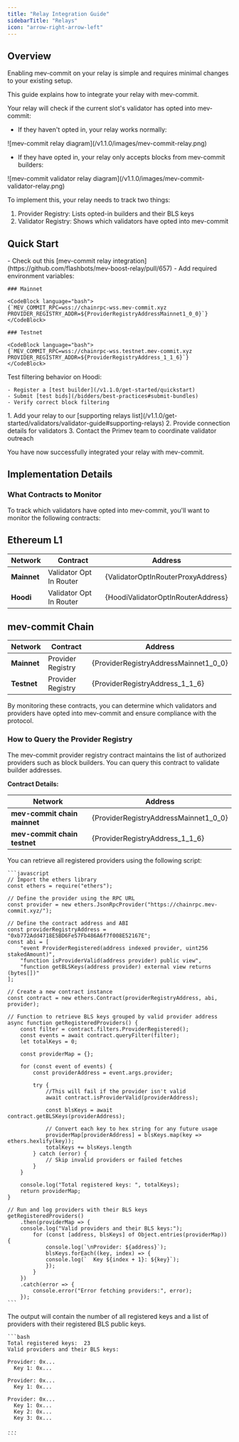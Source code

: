 ```yaml
---
title: "Relay Integration Guide"
sidebarTitle: "Relays"
icon: "arrow-right-arrow-left"
---
```



## Overview

<Note>
  Enabling mev-commit on your relay is simple and requires minimal changes to your existing setup.
</Note>

This guide explains how to integrate your relay with mev-commit.

Your relay will check if the current slot's validator has opted into mev-commit:

- If they haven't opted in, your relay works normally:

<Frame>
  ![mev-commit relay diagram](/v1.1.0/images/mev-commit-relay.png)
</Frame>

- If they have opted in, your relay only accepts blocks from mev-commit builders:

<Frame>
  ![mev-commit validator relay diagram](/v1.1.0/images/mev-commit-validator-relay.png)
</Frame>

To implement this, your relay needs to track two things:

1. Provider Registry: Lists opted-in builders and their BLS keys
2. Validator Registry: Shows which validators have opted into mev-commit

## Quick Start

<Steps>
  <Step title="View the Example Implementation">
    - Check out this [mev-commit relay integration](https://github.com/flashbots/mev-boost-relay/pull/657)
    - Add required environment variables:

    ### Mainnet

    <CodeBlock language="bash">
    {`MEV_COMMIT_RPC=wss://chainrpc-wss.mev-commit.xyz
    PROVIDER_REGISTRY_ADDR=${ProviderRegistryAddressMainnet1_0_0}`}
    </CodeBlock>

    ### Testnet

    <CodeBlock language="bash">
    {`MEV_COMMIT_RPC=wss://chainrpc-wss.testnet.mev-commit.xyz
    PROVIDER_REGISTRY_ADDR=${ProviderRegistryAddress_1_1_6}`}
    </CodeBlock>

  </Step>
  <Step title="Test and Deploy">
    Test filtering behavior on Hoodi:

    - Register a [test builder](/v1.1.0/get-started/quickstart)
    - Submit [test bids](/bidders/best-practices#submit-bundles)
    - Verify correct block filtering
  </Step>
  <Step title="Register Your Relay">
    1. Add your relay to our [supporting relays list](/v1.1.0/get-started/validators/validator-guide#supporting-relays)
    2. Provide connection details for validators
    3. Contact the Primev team to coordinate validator outreach
  </Step>
</Steps>

You have now successfully integrated your relay with mev-commit.

## Implementation Details

### What Contracts to Monitor

To track which validators have opted into mev-commit, you'll want to monitor the following contracts:

## Ethereum L1

| Network     | Contract                | Address                          |
| ----------- | ----------------------- | -------------------------------- |
| **Mainnet** | Validator Opt In Router | {ValidatorOptInRouterProxyAddress} |
| **Hoodi** | Validator Opt In Router | {HoodiValidatorOptInRouterAddress}      |

## mev-commit Chain

| Network     | Contract          | Address                             |
| ----------- | ----------------- | ----------------------------------- |
| **Mainnet** | Provider Registry | {ProviderRegistryAddressMainnet1_0_0} |
| **Testnet** | Provider Registry | {ProviderRegistryAddress_1_1_6}        |

By monitoring these contracts, you can determine which validators and providers have opted into mev-commit and ensure compliance with the protocol.

### How to Query the Provider Registry

The mev-commit provider registry contract maintains the list of authorized providers such as block builders. You can query this contract to validate builder addresses.

**Contract Details:**

| Network                      | Address                             |
| ---------------------------- | ----------------------------------- |
| **mev-commit chain mainnet** | {ProviderRegistryAddressMainnet1_0_0} |
| **mev-commit chain testnet** | {ProviderRegistryAddress_1_1_6}        |

<AccordionGroup>
  <Accordion title="How to query the registry for registered providers">
    You can retrieve all registered providers using the following script:

    ```javascript
    // Import the ethers library
    const ethers = require("ethers");
    
    // Define the provider using the RPC URL
    const provider = new ethers.JsonRpcProvider("https://chainrpc.mev-commit.xyz/");
    
    // Define the contract address and ABI
    const providerRegistryAddress = "0xb772Add4718E5BD6Fe57Fb486A6f7f008E52167E";
    const abi = [
        "event ProviderRegistered(address indexed provider, uint256 stakedAmount)",
        "function isProviderValid(address provider) public view",
        "function getBLSKeys(address provider) external view returns (bytes[])"
    ];
    
    // Create a new contract instance
    const contract = new ethers.Contract(providerRegistryAddress, abi, provider);
    
    // Function to retrieve BLS keys grouped by valid provider address
    async function getRegisteredProviders() {
        const filter = contract.filters.ProviderRegistered();
        const events = await contract.queryFilter(filter);
        let totalKeys = 0;
    
        const providerMap = {};
    
        for (const event of events) {
            const providerAddress = event.args.provider;
    
            try {
                //This will fail if the provider isn't valid
                await contract.isProviderValid(providerAddress);
    
                const blsKeys = await contract.getBLSKeys(providerAddress);
    
                // Convert each key to hex string for any future usage
                providerMap[providerAddress] = blsKeys.map(key => ethers.hexlify(key));
                totalKeys += blsKeys.length
            } catch (error) {
                // Skip invalid providers or failed fetches
            }
        }
    
        console.log("Total registered keys: ", totalKeys);
        return providerMap;
    }
    
    // Run and log providers with their BLS keys
    getRegisteredProviders()
        .then(providerMap => {
        console.log("Valid providers and their BLS keys:");
            for (const [address, blsKeys] of Object.entries(providerMap)) {
                console.log(`\nProvider: ${address}`);
                blsKeys.forEach((key, index) => {
                console.log(`  Key ${index + 1}: ${key}`);
                });
            }
        })
        .catch(error => {
            console.error("Error fetching providers:", error);
        });
    ```
  </Accordion>
  <Accordion title="Expected Output">
    The output will contain the number of all registered keys and a list of providers with their registered BLS public keys.

    ```bash
    Total registered keys:  23
    Valid providers and their BLS keys:
    
    Provider: 0x...
      Key 1: 0x...
    
    Provider: 0x...
      Key 1: 0x...
    
    Provider: 0x...
      Key 1: 0x...
      Key 2: 0x...
      Key 3: 0x...
    
    ...
    ```
  </Accordion>
</AccordionGroup>
